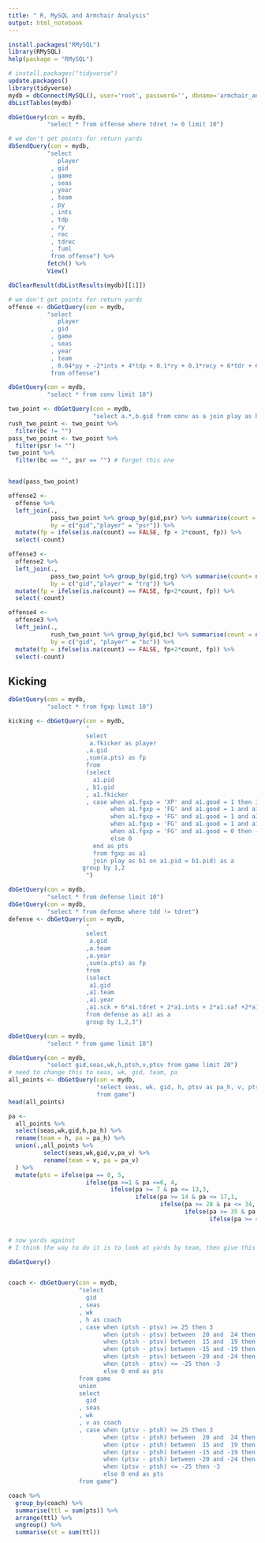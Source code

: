 ```yaml
---
title: " R, MySQL and Armchair Analysis"
output: html_notebook
---
```


```r
install.packages("RMySQL")
library(RMySQL)
help(package = "RMySQL")
```

```r
# install.packages("tidyverse")
update.packages()
library(tidyverse)
mydb = dbConnect(MySQL(), user='root', password='', dbname='armchair_analysis', host='localhost')
dbListTables(mydb)
```

```r
dbGetQuery(con = mydb,
           "select * from offense where tdret != 0 limit 10")
```

```r
# we don't get points for return yards
dbSendQuery(con = mydb,
           "select 
              player
            , gid
            , game
            , seas
            , year
            , team
            , py
            , ints
            , tdp
            , ry
            , rec 
            , tdrec
            , fuml
            from offense") %>%
           fetch() %>%
           View()

dbClearResult(dbListResults(mydb)[[1]])
```

```r
# we don't get points for return yards
offense <- dbGetQuery(con = mydb,
           "select 
              player
            , gid
            , game
            , seas
            , year
            , team
            , 0.04*py + -2*ints + 4*tdp + 0.1*ry + 0.1*recy + 6*tdr + 6*tdrec -2*fuml +6*tdret as fp
            from offense") 
```
```r
dbGetQuery(con = mydb,
           "select * from conv limit 10")
```



```r
two_point <- dbGetQuery(con = mydb,
                        "select a.*,b.gid from conv as a join play as b on a.pid = b.pid  where conv = 1")
rush_two_point <- two_point %>%
  filter(bc != "")
pass_two_point <- two_point %>%
  filter(psr != "")
two_point %>%
  filter(bc == "", psr == "") # forget this one


head(pass_two_point)

offense2 <-
  offense %>%
  left_join(., 
            pass_two_point %>% group_by(gid,psr) %>% summarise(count = n()), 
            by = c("gid","player" = "psr")) %>% 
  mutate(fp = ifelse(is.na(count) == FALSE, fp + 2*count, fp)) %>%
  select(-count)

offense3 <-
  offense2 %>%
  left_join(.,
            pass_two_point %>% group_by(gid,trg) %>% summarise(count= n()),
            by = c("gid","player" = "trg")) %>%
  mutate(fp = ifelse(is.na(count) == FALSE, fp+2*count, fp)) %>%
  select(-count)

offense4 <-
  offense3 %>%
  left_join(.,
            rush_two_point %>% group_by(gid,bc) %>% summarise(count = n()),
            by = c("gid", "player" = "bc")) %>%
  mutate(fp = ifelse(is.na(count) == FALSE, fp+2*count, fp)) %>%
  select(-count)

```  


## Kicking
```r
dbGetQuery(con = mydb,
           "select * from fgxp limit 10")
```

```r
kicking <- dbGetQuery(con = mydb,
                      "
                      select
                       a.fkicker as player
                      ,a.gid 
                      ,sum(a.pts) as fp
                      from
                      (select 
                        a1.pid
                      , b1.gid
                      , a1.fkicker
                      , case when a1.fgxp = 'XP' and a1.good = 1 then 1 
                             when a1.fgxp = 'FG' and a1.good = 1 and a1.dist <= 39 then 3
                             when a1.fgxp = 'FG' and a1.good = 1 and a1.dist >= 40 and dist <= 49 then 4
                             when a1.fgxp = 'FG' and a1.good = 1 and a1.dist >= 50 then 5
                             when a1.fgxp = 'FG' and a1.good = 0 then -1
                             else 0
                        end as pts
                        from fgxp as a1
                        join play as b1 on a1.pid = b1.pid) as a
                     group by 1,2
                      ")
```


```r
dbGetQuery(con = mydb,
           "select * from defense limit 10")
dbGetQuery(con = mydb,
           "select * from defense where tdd != tdret")
defense <- dbGetQuery(con = mydb,
                      "
                      select
                       a.gid
                      ,a.team
                      ,a.year
                      ,sum(a.pts) as fp
                      from
                      (select
                       a1.gid
                      ,a1.team
                      ,a1.year
                      ,a1.sck + 6*a1.tdret + 2*a1.ints + 2*a1.saf +2*a1.blk +2*a1.frcv +6*a1.tdd as pts
                      from defense as a1) as a
                      group by 1,2,3")
```

```r
dbGetQuery(con = mydb,
           "select * from game limit 10")

dbGetQuery(con = mydb,
           "select gid,seas,wk,h,ptsh,v,ptsv from game limit 20")
# need to change this to seas, wk, gid, team, pa
all_points <- dbGetQuery(con = mydb,
                         "select seas, wk, gid, h, ptsv as pa_h, v, ptsh as pa_v
                         from game")
head(all_points)

pa <-
  all_points %>%
  select(seas,wk,gid,h,pa_h) %>%
  rename(team = h, pa = pa_h) %>%
  union(.,all_points %>%
          select(seas,wk,gid,v,pa_v) %>%
          rename(team = v, pa = pa_v)
  ) %>%
  mutate(pts = ifelse(pa == 0, 5,
                      ifelse(pa >=1 & pa <=6, 4,
                             ifelse(pa >= 7 & pa <= 13,3,
                                    ifelse(pa >= 14 & pa <= 17,1,
                                           ifelse(pa >= 28 & pa <= 34, -1,
                                                  ifelse(pa >= 35 & pa <= 45, -3,
                                                         ifelse(pa >= 46, -5, 0))))))))


# now yards against
# I think the way to do it is to look at yards by team, then give this value to their opponent

dbGetQuery()



```

```r
coach <- dbGetQuery(con = mydb,
                    "select
                      gid
                    , seas
                    , wk
                    , h as coach
                    , case when (ptsh - ptsv) >= 25 then 3
                           when (ptsh - ptsv) between  20 and  24 then 1
                           when (ptsh - ptsv) between  15 and  19 then 1
                           when (ptsh - ptsv) between -15 and -19 then -1
                           when (ptsh - ptsv) between -20 and -24 then -1
                           when (ptsh - ptsv) <= -25 then -3 
                           else 0 end as pts
                    from game
                    union
                    select
                      gid
                    , seas
                    , wk
                    , v as coach
                    , case when (ptsv - ptsh) >= 25 then 3
                           when (ptsv - ptsh) between  20 and  24 then 1
                           when (ptsv - ptsh) between  15 and  19 then 1
                           when (ptsv - ptsh) between -15 and -19 then -1
                           when (ptsv - ptsh) between -20 and -24 then -1
                           when (ptsv - ptsh) <= -25 then -3 
                           else 0 end as pts
                    from game")
```

```r
coach %>%
  group_by(coach) %>%
  summarise(ttl = sum(pts)) %>%
  arrange(ttl) %>%
  ungroup() %>%
  summarise(st = sum(ttl))
```

